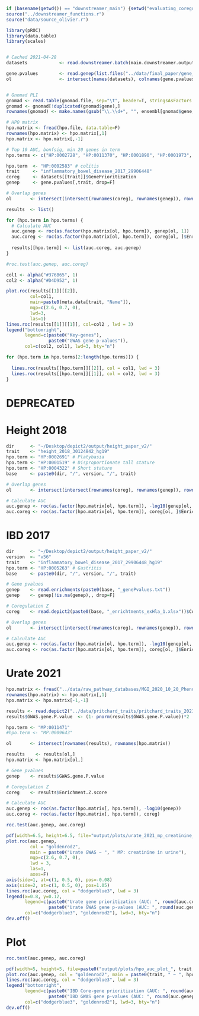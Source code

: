 ```r
if (basename(getwd()) == "downstreamer_main") {setwd("evaluating_coregulation")} else {setwd("../evaluating_coregulation")}
source("../downstreamer_functions.r")
source("data/source_olivier.r")

library(pROC)
library(data.table)
library(scales)


# Cached 2021-04-28
datasets            <- read.downstreamer.batch(main.downstreamer.output.path, USE.CACHE = T)

gene.pvalues        <- read.genep(list.files("../data/final_paper/gene_pvalues/", full.names=T), trim.colnames = c("_hg19_normalizedGenePvalues.txt", "_hg19.txt"))
ol                  <- intersect(names(datasets), colnames(gene.pvalues))


# Gnomad PLI
gnomad <- read.table(gnomad.file, sep="\t", header=T, stringsAsFactors = F)
gnomad <- gnomad[!duplicated(gnomad$gene),]
rownames(gnomad) <- make.names(gsub("\\.\\d+", "", ensembl[gnomad$gene, ]$Gene.stable.ID.version), unique=T)

# HPO matrix
hpo.matrix <- fread(hpo.file, data.table=F)
rownames(hpo.matrix) <- hpo.matrix[,1]
hpo.matrix <- hpo.matrix[,-1]
```



```r
# Top 10 AUC, bonfsig, min 20 genes in term
hpo.terms <- c("HP:0002728", "HP:0011370", "HP:0001890", "HP:0001973", "HP:0005403", "HP:0004798", "HP:0020100", "HP:0002841", "HP:0001287", "HP:0002583") 

hpo.term  <- "HP:0002583" # colitis
trait     <- "inflammatory_bowel_disease_2017_29906448"
coreg     <- datasets[[trait]]$GenePrioritization
genep     <- gene.pvalues[,trait, drop=F]

# Overlap genes
ol       <- intersect(intersect(rownames(coreg), rownames(genep)), rownames(hpo.matrix))

results  <- list()

for (hpo.term in hpo.terms) {
  # Calculate AUC
  auc.genep <- roc(as.factor(hpo.matrix[ol, hpo.term]), genep[ol, 1])
  auc.coreg <- roc(as.factor(hpo.matrix[ol, hpo.term]), coreg[ol, ]$Enrichment.Z.score)
  
  results[[hpo.term]] <- list(auc.coreg, auc.genep)
}

#roc.test(auc.genep, auc.coreg)

col1 <- alpha("#376B65", 1)
col2 <- alpha("#D4D952", 1)

plot.roc(results[[1]][[2]],
         col=col1,
         main=paste0(meta.data[trait, "Name"]),
         mgp=c(2.6, 0.7, 0),
         lwd=3,
         las=1)
lines.roc(results[[1]][[1]], col=col2 , lwd = 3)
legend("bottomright",
       legend=c(paste0("Key-genes"),
                paste0("GWAS gene p-values")), 
       col=c(col2, col1), lwd=3, bty="n")

for (hpo.term in hpo.terms[2:length(hpo.terms)]) {
  
  lines.roc(results[[hpo.term]][[2]], col = col1, lwd = 3)
  lines.roc(results[[hpo.term]][[1]], col = col2, lwd = 3)
}

```













# DEPRECATED

# Height 2018
```r
dir      <- "~/Desktop/depict2/output/height_paper_v2/"
trait    <- "height_2018_30124842_hg19"
hpo.term <- "HP:0002691" # Platybasia 
hpo.term <- "HP:0001519" # Disproportionate tall stature
hpo.term <- "HP:0004322" # Short stature
base     <- paste0(dir, "/", version, "/", trait)

# Overlap genes
ol       <- intersect(intersect(rownames(coreg), rownames(genep)), rownames(hpo.matrix))

# Calculate AUC
auc.genep <- roc(as.factor(hpo.matrix[ol, hpo.term]), -log10(genep[ol, 1]))
auc.coreg <- roc(as.factor(hpo.matrix[ol, hpo.term]), coreg[ol, ]$Enrichment.Z.score)
```


# IBD 2017
```r
dir      <- "~/Desktop/depict2/output/height_paper_v2/"
version  <- "v56"
trait    <- "inflammatory_bowel_disease_2017_29906448_hg19"
hpo.term <- "HP:0005263" # Gastritis
base     <- paste0(dir, "/", version, "/", trait)

# Gene pvalues
genep    <- read.enrichments(paste0(base, "_genePvalues.txt"))
genep    <- genep[!is.na(genep),, drop=F]

# Coregulation Z
coreg    <- read.depict2(paste0(base, "_enrichtments_exHla_1.xlsx"))$Coregulation

# Overlap genes
ol       <- intersect(intersect(rownames(coreg), rownames(genep)), rownames(hpo.matrix))

# Calculate AUC
auc.genep <- roc(as.factor(hpo.matrix[ol, hpo.term]), -log10(genep[ol, 1]))
auc.coreg <- roc(as.factor(hpo.matrix[ol, hpo.term]), coreg[ol, ]$Enrichment.Z.score)
```

# Urate 2021
```r
hpo.matrix <- fread("../data/raw_pathway_databases/MGI_2020_10_20_PhenoGenoMP_matrix.txt.gz", data.table=F)
rownames(hpo.matrix) <- hpo.matrix[,1]
hpo.matrix <- hpo.matrix[-1,-1]

results <- read.depict2("../data/pritchard_traits/pritchard_traits_2021_33587031_hg19_enrichtments_Urate.xlsx", potential_traits = c("GenePrioritization200"))$GenePrioritization200
results$GWAS.gene.P.value  <- (1- pnorm(results$GWAS.gene.P.value))*2

hpo.term <- "MP:0011471"
#hpo.term <- "MP:0009643"

ol       <- intersect(rownames(results), rownames(hpo.matrix))

results    <- results[ol,]
hpo.matrix <- hpo.matrix[ol,]

# Gene pvalues
genep    <- results$GWAS.gene.P.value

# Coregulation Z
coreg    <- results$Enrichment.Z.score

# Calculate AUC
auc.genep <- roc(as.factor(hpo.matrix[, hpo.term]), -log10(genep))
auc.coreg <- roc(as.factor(hpo.matrix[, hpo.term]), coreg)

roc.test(auc.genep, auc.coreg)

pdf(width=6.5, height=6.5, file="output/plots/urate_2021_mp_creatinine_in_urine.pdf")
plot.roc(auc.genep,
         col = "goldenrod2",
         main = paste0("Urate GWAS ~ ", " MP: creatinine in urine"),
         mgp=c(2.6, 0.7, 0),
         lwd = 3,
         las=1,
         axes=F)
axis(side=1, at=c(1, 0.5, 0), pos=-0.08)
axis(side=2, at=c(1, 0.5, 0), pos=1.05)
lines.roc(auc.coreg, col = "dodgerblue3", lwd = 3)
legend(x=0.8, y=0.12,
       legend=c(paste0("Urate gene prioritization (AUC: ", round(auc.coreg$auc,2),")"),
                paste0("Urate GWAS gene p-values (AUC: ", round(auc.genep$auc,2),")")), 
       col=c("dodgerblue3", "goldenrod2"), lwd=3, bty="n")
dev.off()

```


# Plot
```r
roc.test(auc.genep, auc.coreg)

pdf(width=5, height=5, file=paste0("output/plots/hpo_auc_plot_", trait, "_", hpo.term, ".pdf"))
plot.roc(auc.genep, col = "goldenrod2", main = paste0(trait, " ~ ", hpo.term), mgp=c(2.6, 0.7, 0), lwd = 3, las=1)
lines.roc(auc.coreg, col = "dodgerblue3", lwd = 3)
legend("bottomright",
       legend=c(paste0("IBD Core-gene prioritization (AUC: ", round(auc.coreg$auc,2),")"),
                paste0("IBD GWAS gene p-values (AUC: ", round(auc.genep$auc,2),")")), 
       col=c("dodgerblue3", "goldenrod2"), lwd=3, bty="n")
dev.off()

```
